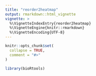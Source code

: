```yaml
---
title: "reorder2heatmap"
output: rmarkdown::html_vignette
vignette: >
  %\VignetteIndexEntry{reorder2heatmap}
  %\VignetteEngine{knitr::rmarkdown}
  %\VignetteEncoding{UTF-8}
---
```


```r
knitr::opts_chunk$set(
  collapse = TRUE,
  comment = "#>"
)
```

```r
library(bioRtools)
```
